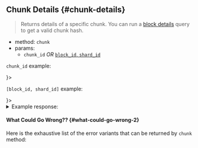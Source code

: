 
## Chunk Details {#chunk-details}

> Returns details of a specific chunk. You can run a [block details](/api/rpc/block-chunk#block-details)
> query to get a valid chunk hash.

- method: `chunk`
- params:
  - `chunk_id` _OR_ [`block_id`, `shard_id`](/api/rpc/setup#using-block_id-param)

`chunk_id` example:

<Tabs groupId="code-tabs">
  <TabItem value="json" label="JSON" default>
    <ChunkIdRequestJson />
  </TabItem>
  <TabItem value="js" label="JavaScript">
    <ChunkIdRequestJs />
  </TabItem>
  <TabItem value="http" label="HTTPie">
    <ChunkIdRequestBash />
  </TabItem>
  <TabItem value="Lantstool" label={<LantstoolLabel />}>
    <TryOutOnLantstool path="docs/5.api/rpc/block-chunk/get-chunk-by-chunk-id.json" />
  </TabItem>
</Tabs>

`[block_id, shard_id]` example:

<Tabs groupId="code-tabs">
  <TabItem value="json" label="JSON" default>
    <BlockIdShardIdRequestJson />
  </TabItem>
  <TabItem value="js" label="JavaScript">
    <BlockIdShardIdRequestJs />
  </TabItem>
  <TabItem value="http" label="HTTPie">
    <BlockIdShardIdRequestBash />
  </TabItem>
  <TabItem value="Lantstool" label={<LantstoolLabel />}>
    <TryOutOnLantstool path="docs/5.api/rpc/block-chunk/get-chunk-by-block-shard.json" />
  </TabItem>
</Tabs>

<details>
  <summary>Example response:</summary>
  <ResponseJson />
</details>

#### What Could Go Wrong?? {#what-could-go-wrong-2}

<ErrorSchemaDescription />

Here is the exhaustive list of the error variants that can be returned by `chunk` method:

<ErrorSchemaTable />
